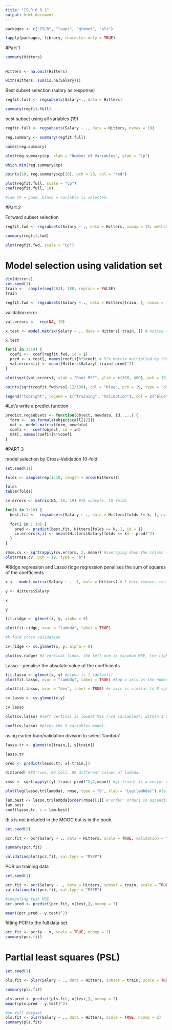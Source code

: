 ```yaml
---
title: "ISLR 6.R.1"
output: html_document
---
```


```r
packages <- c("ISLR", "leaps", "glmnet", "pls")

lapply(packages, library, character.only = TRUE)

```


#Part 1

```r
summary(Hitters)
```

##


```r

Hitters <- na.omit(Hitters)

with(Hitters, sum(is.na(Salary)))

```

Best subset selection (salary as response)
```r

regfit.full <- regsubsets(Salary~., data = Hitters)

summary(regfit.full)

```

best subset using all variables (19)
```r

regfit.full <- regsubsets(Salary ~ ., data = Hitters, nvmax = 19)

reg.summary <- summary(regfit.full)

names(reg.summary)

plot(reg.summary$cp, xlab = "Number of Variables", ylab = "Cp")

which.min(reg.summary$cp)

points(10, reg.summary$cp[10], pch = 20, col = "red")
```

```r
plot(regfit.full, scale = "Cp")
coef(regfit.full, 10)

#low CP = good. black = variable is selected.
```

#Part 2

Forward subset selection

```r

regfit.fwd <- regsubsets(Salary ~ ., data = Hitters, nvmax = 19, method = "forward")

summary(regfit.fwd)

plot(regfit.fwd, scale = "Cp")

```

# Model selection using validation set
```r

dim(Hitters)
set.seed(1)
train <-  sample(seq(263), 180, replace = FALSE)
train 

regfit.fwd <- regsubsets(Salary ~ ., data = Hitters[train, ], nvmax = 19, method = "forward")

```

validation error
```r
val.errors <-  rep(NA, 19)

x.test <- model.matrix(Salary ~ ., data = Hitters[-train, ]) # notice the -index!

x.test

for(i in 1:19) {
  coefi <-  coef(regfit.fwd, id = i)
  pred <- x.test[, names(coefi)]%*%coefi # %*% matrix multiplied by the coefficient vector
  val.errors[i] <- mean((Hitters$Salary[-train]-pred)^2)
}

plot(sqrt(val.errors), ylab = "Root MSE", ylim = c(300, 400), pch = 19, type = "b") #validation error

points(sqrt(regfit.fwd$rss[-1]/180), col = "blue", pch = 19, type = "b") #RSS of the training model (removed the null model by [-1]) -- RSS of training model improves as number of variables increases

legend("topright", legend = c("Training", "Validation"), col = c("blue", "black"), pch = 19)

```

#Let's write a predict function

```r

predict.regsubsets <- function(object, newdata, id, ...) {
  form <-  as.formula(object$call[[2]])
  mat <- model.matrix(form, newdata)
  coefi <-  coef(object, id = id)
  mat[, names(coefi)]%*%coefi
}

```


#PART 3

model selection by Cross-Validation
10-fold
```r

set.seed(11)

folds <- sample(rep(1:10, length = nrow(Hitters)))

folds
table(folds)

cv.errors <- matrix(NA, 10, 19) #19 subsets, 10 folds

for(k in 1:10) {
  best.fit <-  regsubsets(Salary ~ ., data = Hitters[folds != k, ], nvmax = 19, method = "forward")
  
  for(i in 1:19) {
    pred <- predict(best.fit, Hitters[folds == k, ], id = i)
    cv.errors[k,i] <- mean((Hitters$Salary[folds == k] - pred)^2)
  }
}

rmse.cv <- sqrt(apply(cv.errors, 2, mean)) #averaging down the column (each column = 1 variable)
plot(rmse.cv, pch = 19, type = "b")

```


#Ridge regression and Lasso
ridge regression penalises the sum of squares of the coefficients
```r

x <-  model.matrix(Salary ~ . -1, data = Hitters) #-1 here removes the intercept.

y <- Hitters$Salary 

x

y

fit.ridge <- glmnet(x, y, alpha = 0)

plot(fit.ridge, xvar = "lambda", label = TRUE)

#k-fold cross validation

cv.ridge <- cv.glmnet(x, y, alpha = 0)

plot(cv.ridge) #2 vertical lines. the left one is minimum MSE, the right one is at 1 SE of the minimum. Slightly more restricted model that does as well as the minimum MSE model. at the top it says 20, indicating the number of variables (19 + intercept) throughout different lambda values

```

Lasso -- penalise the absolute value of the coefficients
```r

fit.lasso <- glmnet(x, y) #alpha is 1 (default)
plot(fit.lasso, xvar = "lambda", label = TRUE) #top x axis is the number of variables that are non-zero

plot(fit.lasso, xvar = "dev", label = TRUE) #x axis is similar to R-squared. going from left to right, a lot of the deviance/R-squared is explained for heavily shrunk coefficients. towards the end, for relatively small increase in R-squared, coefficients grow very large -- indication of overfitting

cv.lasso <- cv.glmnet(x,y)

cv.lasso

plot(cv.lasso) #left vertical is lowest MSE (~14 variables). within 1 SE of the lowest MSE has 5 variables (simpler model -- better simple than complex)

coef(cv.lasso) #picks the 5 variables model.

```

using earlier train/validation division to select 'lambda'

```r

lasso.tr <- glmnet(x[train,], y[train])

lasso.tr

pred <- predict(lasso.tr, x[-train,])

dim(pred) #83 rows, 89 cols. 89 different values of lambda.

rmse <- sqrt(apply((y[-train]-pred)^2,2,mean)) #y[-train] is a vector of length 83, pred is 83x89. this will recycle y[-train] 89 times, column wise. result is matrix 83x89. the 2 before 'mean' is instruction to do the mean calculation column-wise. if you set it to 1, it will do row-wise calculation.

plot(log(lasso.tr$lambda), rmse, type = "b", xlab = "Log(lambda)") #left hand of the graph = overfitting. right hand of the graph = underfitting

lam.best <- lasso.tr$lambda[order(rmse)[1]] #'order' orders in ascending value. 
lam.best
coef(lasso.tr, s = lam.best)

```

this is not included in the MOOC but is in the book.
```r

set.seed(2)

pcr.fit <- pcr(Salary ~ ., data = Hitters, scale = TRUE, validation = "CV")

summary(pcr.fit)

validationplot(pcr.fit, val.type = "MSEP")

```

PCR on training data
```r

set.seed(1)

pcr.fit <- pcr(Salary ~ ., data = Hitters, subset = train, scale = TRUE, validation = "CV")
validationplot(pcr.fit, val.type = "MSEP")

#computing test MSE
pcr.pred <- predict(pcr.fit, x[test,], ncomp = 7)

mean((pcr.pred - y.test)^2)

```

fitting PCR to the full data set
```r

pcr.fit <- pcr(y ~ x, scale = TRUE, ncomp = 7)
summary(pcr.fit)


```


# Partial least squares (PSL)

```r

set.seed(1)

pls.fit <- plsr(Salary ~ ., data = Hitters, subset = train, scale = TRUE, validation = "CV")

summary(pls.fit)

pls.pred <- predict(pls.fit, x[test,], ncomp = 2)
mean((pls.pred - y.test)^2)

#on full dataset
pls.fit <- plsr(Salary ~ ., data = Hitters, scale = TRUE, ncomp = 2)
summary(pls.fit)

```








